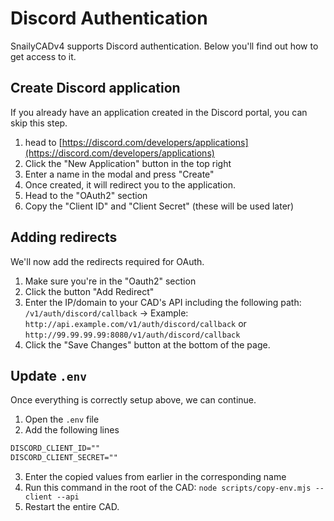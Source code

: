 # Discord Authentication

SnailyCADv4 supports Discord authentication. Below you'll find out how to get access to it.

## Create Discord application

If you already have an application created in the Discord portal, you can skip this step.

1. head to [https://discord.com/developers/applications](https://discord.com/developers/applications)
2. Click the "New Application" button in the top right
3. Enter a name in the modal and press "Create"
4. Once created, it will redirect you to the application.
5. Head to the "OAuth2" section
6. Copy the "Client ID" and "Client Secret" (these will be used later)

## Adding redirects

We'll now add the redirects required for OAuth.

1. Make sure you're in the "Oauth2" section
2. Click the button "Add Redirect"
3. Enter the IP/domain to your CAD's API including the following path: `/v1/auth/discord/callback`
   -> Example: `http://api.example.com/v1/auth/discord/callback` or `http://99.99.99.99:8080/v1/auth/discord/callback`
4. Click the "Save Changes" button at the bottom of the page.

## Update `.env`

Once everything is correctly setup above, we can continue.

1. Open the `.env` file
2. Add the following lines

```txt
DISCORD_CLIENT_ID=""
DISCORD_CLIENT_SECRET=""
```

3. Enter the copied values from earlier in the corresponding name
4. Run this command in the root of the CAD: `node scripts/copy-env.mjs --client --api`
5. Restart the entire CAD.
